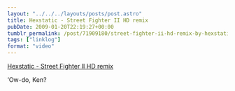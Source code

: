 ```yaml
---
layout: "../../../layouts/posts/post.astro"
title: Hexstatic - Street Fighter II HD remix
pubDate: 2009-01-20T22:19:27+00:00
tumblr_permalink: /post/71909180/street-fighter-ii-hd-remix-by-hexstatic-ow-do
tags: ["linklog"]
format: "video"
---
```



<YouTube id="https://www.youtube.com/watch?v=fiilep_bgBQ" />

[Hexstatic - Street Fighter II HD remix][1]

&lsquo;Ow-do, Ken?

[1]: https://www.youtube.com/watch?v=fiilep_bgBQ
